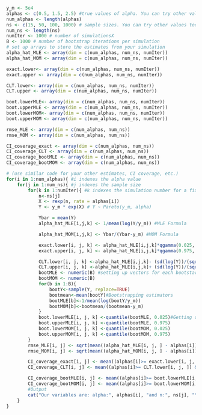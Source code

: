 



```r
y_m <- 5e4
alphas <- c(0.5, 1.5, 2.5) #true values of alpha. You can try other values too.
num_alphas <- length(alphas)
ns <- c(15, 50, 100, 1000) # sample sizes. You can try other values too.
num_ns <- length(ns)
numIter <- 1000 # number of simulationsX
B <- 1000 # number of bootstrap iterations per simulation
# set up arrays to store the estimates from your simulation
alpha_hat_MLE <- array(dim = c(num_alphas, num_ns, numIter))
alpha_hat_MOM <- array(dim = c(num_alphas, num_ns, numIter))

exact.lower<- array(dim = c(num_alphas, num_ns, numIter))
exact.upper <- array(dim = c(num_alphas, num_ns, numIter))

CLT.lower<- array(dim = c(num_alphas, num_ns, numIter))
CLT.upper <- array(dim = c(num_alphas, num_ns, numIter))

boot.lowerMLE<- array(dim = c(num_alphas, num_ns, numIter))
boot.upperMLE <- array(dim = c(num_alphas, num_ns, numIter))
boot.lowerMOM<- array(dim = c(num_alphas, num_ns, numIter))
boot.upperMOM <- array(dim = c(num_alphas, num_ns, numIter))

rmse_MLE <- array(dim = c(num_alphas, num_ns))
rmse_MOM <- array(dim = c(num_alphas, num_ns))

CI_coverage_exact <- array(dim = c(num_alphas, num_ns))
CI_coverage_CLT <- array(dim = c(num_alphas, num_ns))
CI_coverage_bootMLE <- array(dim = c(num_alphas, num_ns))
CI_coverage_bootMOM <- array(dim = c(num_alphas, num_ns))

# (use similar code for your other estimates, CI coverage, etc.)
for(i in 1:num_alphas){ #i indexes the alpha value
    for(j in 1:num_ns){ #j indexes the sample size
        for(k in 1:numIter){ #k indexes the simulation number for a fixed n and alpha
            n<-ns[j]
            X <- rexp(n, rate = alphas[i])
            Y <- y_m * exp(X) # Y ~ Pareto(y_m, alpha)

            Ybar = mean(Y)
            alpha_hat_MLE[i,j,k] <- 1/mean(log(Y/y_m)) #MLE Formula

            alpha_hat_MOM[i,j,k] <- Ybar/(Ybar-y_m) #MOM Formula

            exact.lower[i, j, k] <- alpha_hat_MLE[i,j,k]*qgamma(0.025, n, n) #exact formula
            exact.upper[i, j, k] <- alpha_hat_MLE[i,j,k]*qgamma(0.975, n, n)

            CLT.lower[i, j, k] <-alpha_hat_MLE[i,j,k]- (sd(log(Y))/(sqrt(n)*qt(0.975, n-1))) #CLT Formula
            CLT.upper[i, j, k] <-alpha_hat_MLE[i,j,k]+ (sd(log(Y))/(sqrt(n)*qt(0.975, n-1)))
            bootMLE <- numeric(B) #setting up vectors for each bootstarp
            bootMOM <- numeric(B)
            for(b in 1:B){
                bootY<-sample(Y, replace=TRUE)
                bootmean<-mean(bootY)#Bootstrapping estimators
                bootMLE[b]<-1/mean(log(bootY/y_m))
                bootMOM[b]<-bootmean/(bootmean-y_m)
            }
            boot.lowerMLE[i, j, k] <-quantile(bootMLE, 0.025)#Getting quantiles
            boot.upperMLE[i, j, k] <-quantile(bootMLE, 0.975)
            boot.lowerMOM[i, j, k] <-quantile(bootMOM, 0.025)
            boot.upperMOM[i, j, k] <-quantile(bootMOM, 0.975)
        }
        rmse_MLE[i, j] <- sqrt(mean((alpha_hat_MLE[i, j, ] - alphas[i])**2))#Getting root mean square
        rmse_MOM[i, j] <- sqrt(mean((alpha_hat_MOM[i, j, ] - alphas[i])**2))

        CI_coverage_exact[i, j] <- mean((alphas[i]>= exact.lower[i, j, ]) & (alphas[i]<= exact.upper[i, j, ]))#Getting coverage rates
        CI_coverage_CLT[i, j] <- mean((alphas[i]>= CLT.lower[i, j, ]) & (alphas[i]<= CLT.upper[i, j, ]))

        CI_coverage_bootMLE[i, j] <- mean((alphas[i]>= boot.lowerMLE[i, j, ]) & (alphas[i]<= boot.upperMLE[i, j, ]))
        CI_coverage_bootMOM[i, j] <- mean((alphas[i]>= boot.lowerMOM[i, j, ]) & (alphas[i]<= boot.upperMOM[i, j, ]))
        #Output
        cat("Our variables are: alpha:", alphas[i], "and n:", ns[j], "\n rmse_MLE is ", rmse_MLE[i, j], "\n and rmse_MOM is", rmse_MOM[i, j], "\n and CI_coverage_exact is", CI_coverage_exact[i, j], "\n and CI_coverage_CLT is ", CI_coverage_CLT[i, j], "\n and CI_coverage_bootMLE is", CI_coverage_bootMLE[i, j], "\n and CI_coverage_bootMOM is", CI_coverage_bootMOM[i, j], "")
    }   
}
```


